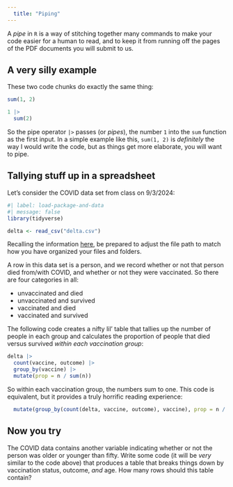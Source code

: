 ```yaml
---
  title: "Piping"
---
```


A *pipe* in `R` is a way of stitching together many commands to make your code easier for a human to read, and to keep it from running off the pages of the PDF documents you will submit to us.

## A very silly example

These two code chunks do exactly the same thing:

```r
sum(1, 2)
```

```r
1 |>
  sum(2)
```

So the pipe operator `|>` passes (or *pipes*), the number `1` into the `sum` function as the first input. In a simple example like this, `sum(1, 2)` is *definitely* the way I would write the code, but as things get more elaborate, you will want to pipe.

## Tallying stuff up in a spreadsheet

Let's consider the COVID data set from class on 9/3/2024:

```r
#| label: load-package-and-data
#| message: false
library(tidyverse)

delta <- read_csv("delta.csv")
```

::: callout-note
Recalling the information [here](https://sta101-f24.github.io/computing/computing-file-paths.html), be prepared to adjust the file path to match how you have organized your files and folders.
:::

A row in this data set is a person, and we record whether or not that person died from/with COVID, and whether or not they were vaccinated. So there are four categories in all:

-   unvaccinated and died
-   unvaccinated and survived
-   vaccinated and died
-   vaccinated and survived

The following code creates a nifty lil' table that tallies up the number of people in each group and calculates the proportion of people that died versus survived *within each vaccination group*:

```r
delta |>
  count(vaccine, outcome) |>
  group_by(vaccine) |>
  mutate(prop = n / sum(n))
```

So within each vaccination group, the numbers sum to one. This code is equivalent, but it provides a truly horrific reading experience:

```r
  mutate(group_by(count(delta, vaccine, outcome), vaccine), prop = n / sum(n))
```

## Now you try

The COVID data contains another variable indicating whether or not the person was older or younger than fifty. Write some code (it will be *very* similar to the code above) that produces a table that breaks things down by vaccination status, outcome, *and* age. How many rows should this table contain?
